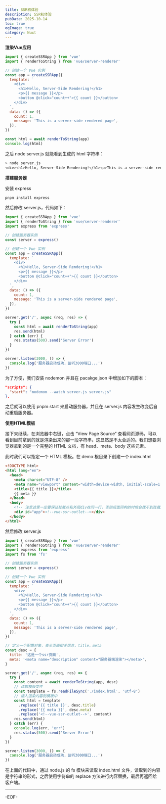 ```yaml
---
title: SSR初体验
description: SSR初体验
pubDate: 2025-10-14
toc: true
ogImage: true
category: Nuxt
---
```


**渲染Vue应用**

```js
import { createSSRApp } from 'vue'
import { renderToString } from 'vue/server-renderer'

// 创建一个 Vue 实例
const app = createSSRApp({
  template: `
    <div>
      <h1>Hello, Server-Side Rendering!</h1>
      <p>{{ message }}</p>
      <button @click="count++">{{ count }}</button>
    </div>
  `,
  data: () => ({
    count: 1,
    message: 'This is a server-side rendered page',
  }),
})

const html = await renderToString(app)
console.log(html)
```

之后 node server.js 就能看到生成的 html 字符串：

```bash
> node server.js
<div><h1>Hello, Server-Side Rendering!</h1><p>This is a server-side rendered page</p><button>1</button></div>
```

**搭建服务器**

安装 express

```bash
pnpm install express
```

然后修改 server.js，代码如下：

```js
import { createSSRApp } from 'vue'
import { renderToString } from 'vue/server-renderer'
import express from 'express'

// 创建服务器实例
const server = express()

// 创建一个 Vue 实例
const app = createSSRApp({
  template: `
    <div>
      <h1>Hello, Server-Side Rendering!</h1>
      <p>{{ message }}</p>
      <button @click="count++">{{ count }}</button>
    </div>
  `,
  data: () => ({
    count: 1,
    message: 'This is a server-side rendered page',
  }),
})

server.get('/', async (req, res) => {
  try {
    const html = await renderToString(app)
    res.send(html)
  } catch (err) {
    res.status(500).send('Server Error')
  }
})

server.listen(3000, () => {
  console.log('服务器启动成功，监听3000端口...')
})
```

为了方便，我们安装 nodemon 并且在 pacakge.json 中增加如下的脚本：

```json
"scripts": {
  "start": "nodemon --watch server.js server.js"
},
```

之后就可以使用 pnpm start 来启动服务器，并且在 server.js 内容发生改变后自动重启服务器。

**使用HTML模板**

接下来继续，在浏览器中右键，点击 “View Page Source” 查看网页源码，可以看到目前拿到的就是渲染出来的那一段字符串，这显然是不太合适的。我们想要浏览器拿到的是一个完整的 HTML 文档，有 head、meta、body 这些元素。

此时我们可以指定一个 HTML 模板。在 demo 根目录下创建一个 index.html

```html
<!DOCTYPE html>
<html lang="en">
  <head>
    <meta charset="UTF-8" />
    <meta name="viewport" content="width=device-width, initial-scale=1.0" />
    <title>{{ title }}</title>
    {{ meta }}
  </head>
  <body>
    <!-- 注意这里一定要保证挂载点和外层div在同一行，否则后面同构的时候会找不到挂载点 -->
    <div id="app"><!--vue-ssr-outlet--></div>
  </body>
</html>
```

然后修改 server.js

```js
import { createSSRApp } from 'vue'
import { renderToString } from 'vue/server-renderer'
import express from 'express'
import fs from 'fs'

// 创建服务器实例
const server = express()

// 创建一个 Vue 实例
const app = createSSRApp({
  template: `
    <div>
      <h1>Hello, Server-Side Rendering!</h1>
      <p>{{ message }}</p>
      <button @click="count++">{{ count }}</button>
    </div>
  `,
  data: () => ({
    count: 1,
    message: 'This is a server-side rendered page',
  }),
})

// 定义一个配置对象，表示页面相关信息，title，meta
const desc = {
  title: '这是一个ssr页面',
  meta: '<meta name="description" content="服务器端渲染"></meta>',
}

server.get('/', async (req, res) => {
  try {
    const content = await renderToString(app, desc)
    // 读取模板文件
    const template = fs.readFileSync('./index.html', 'utf-8')
    // 插入渲染内容到模板中
    const html = template
      .replace('{{ title }}', desc.title)
      .replace('{{ meta }}', desc.meta)
      .replace('<!--vue-ssr-outlet-->', content)
    res.send(html)
  } catch (err) {
    console.log(err, 'err')
    res.status(500).send('Server Error')
  }
})

server.listen(3000, () => {
  console.log('服务器启动成功，监听3000端口...')
})
```

在上面的代码中，通过 node.js 的 fs 模块来读取 index.html 文件，读取到的内容是字符串的形式，之后使用字符串的 replace 方法进行内容替换，最后再返回给客户端。

---

-EOF-

